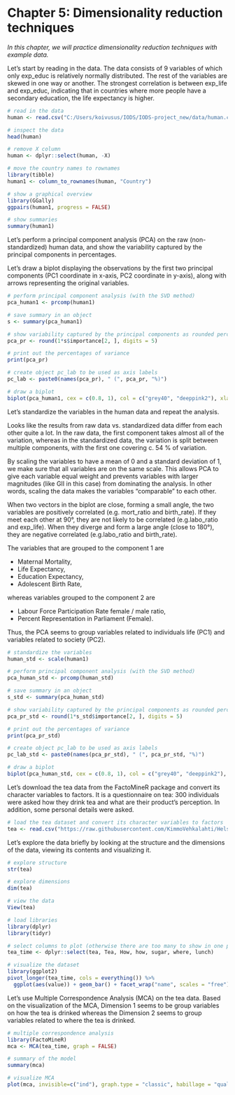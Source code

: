 # Chapter 5: Dimensionality reduction techniques

*In this chapter, we will practice dimensionality reduction techniques with example data.*

Let's start by reading in the data. The data consists of 9 variables of which only exp_educ is relatively normally distributed. The rest of the variables are skewed in one way or another. The strongest correlation is between exp_life and exp_educ, indicating that in countries where more people have a secondary education, the life expectancy is higher.

```r
# read in the data 
human <- read.csv("C:/Users/koivusus/IODS/IODS-project_new/data/human.csv")

# inspect the data 
head(human)

# remove X column 
human <- dplyr::select(human, -X)

# move the country names to rownames 
library(tibble)
human1 <- column_to_rownames(human, "Country")

# show a graphical overview 
library(GGally) 
ggpairs(human1, progress = FALSE)

# show summaries 
summary(human1)
```

Let's perform a principal component analysis (PCA) on the raw (non-standardized) human data, and show the variability captured by the principal components in percentages. 

Let's draw a biplot displaying the observations by the first two principal components (PC1 coordinate in x-axis, PC2 coordinate in y-axis), along with arrows representing the original variables.

```r
# perform principal component analysis (with the SVD method)
pca_human1 <- prcomp(human1)

# save summary in an object 
s <- summary(pca_human1)

# show variability captured by the principal components as rounded percentanges of variance captured by each PC
pca_pr <- round(1*s$importance[2, ], digits = 5)

# print out the percentages of variance
print(pca_pr)

# create object pc_lab to be used as axis labels
pc_lab <- paste0(names(pca_pr), " (", pca_pr, "%)")

# draw a biplot
biplot(pca_human1, cex = c(0.8, 1), col = c("grey40", "deeppink2"), xlab = pc_lab[1], ylab = pc_lab[2])
```

Let's standardize the variables in the human data and repeat the analysis. 

Looks like the results from raw data vs. standardized data differ from each other quite a lot. In the raw data, the first component takes almost all of the variation, whereas in the standardized data, the variation is split between multiple components, with the first one covering c. 54 % of variation. 

By scaling the variables to have a mean of 0 and a standard deviation of 1, we make sure that all variables are on the same scale. This allows PCA to give each variable equal weight and prevents variables with larger magnitudes (like GII in this case) from dominating the analysis. In other words, scaling the data makes the  variables "comparable" to each other. 

When two vectors in the biplot are close, forming a small angle, the two variables are positively correlated (e.g. mort_ratio and birth_rate). If they meet each other at 90°, they are not likely to be correlated (e.g.labo_ratio and exp_life). When they diverge and form a large angle (close to 180°), they are negative correlated (e.g.labo_ratio and birth_rate). 

The variables that are grouped to the component 1 are 

- Maternal Mortality, 
- Life Expectancy, 
- Education Expectancy, 
- Adolescent Birth Rate, 

whereas variables grouped to the component 2 are 

- Labour Force Participation Rate female / male ratio, 
- Percent Representation in Parliament (Female). 

Thus, the PCA seems to group variables related to individuals life (PC1) and variables related to society (PC2).


```r
# standardize the variables
human_std <- scale(human1)

# perform principal component analysis (with the SVD method)
pca_human_std <- prcomp(human_std)

# save summary in an object 
s_std <- summary(pca_human_std)

# show variability captured by the principal components as rounded percentanges of variance captured by each PC
pca_pr_std <- round(1*s_std$importance[2, ], digits = 5)

# print out the percentages of variance
print(pca_pr_std)

# create object pc_lab to be used as axis labels
pc_lab_std <- paste0(names(pca_pr_std), " (", pca_pr_std, "%)")

# draw a biplot
biplot(pca_human_std, cex = c(0.8, 1), col = c("grey40", "deeppink2"), xlab = pc_lab_std[1], ylab = pc_lab_std[2])

```

Let's download the tea data from the FactoMineR package and convert its character variables to factors. It is a questionnaire on tea: 300 individuals were asked how they drink tea and what are their product's perception. In addition, some personal details were asked.

```r
# load the tea dataset and convert its character variables to factors 
tea <- read.csv("https://raw.githubusercontent.com/KimmoVehkalahti/Helsinki-Open-Data-Science/master/datasets/tea.csv", stringsAsFactors = TRUE)

```

Let's explore the data briefly by looking at the structure and the dimensions of the data, viewing its contents and visualizing it. 

```r
# explore structure 
str(tea)

# explore dimensions
dim(tea)

# view the data
View(tea)

# load libraries 
library(dplyr)
library(tidyr)

# select columns to plot (otherwise there are too many to show in one plot)
tea_time <- dplyr::select(tea, Tea, How, how, sugar, where, lunch)

# visualize the dataset
library(ggplot2)
pivot_longer(tea_time, cols = everything()) %>% 
  ggplot(aes(value)) + geom_bar() + facet_wrap("name", scales = "free") + theme(axis.text.x = element_text(angle = 45, hjust = 1, size = 8))
```

Let's use Multiple Correspondence Analysis (MCA) on the tea data. Based on the visualization of the MCA, Dimension 1 seems to be group variables on how the tea is drinked whereas the Dimension 2 seems to group variables related to where the tea is drinked. 


```r
# multiple correspondence analysis
library(FactoMineR)
mca <- MCA(tea_time, graph = FALSE)

# summary of the model
summary(mca)

# visualize MCA
plot(mca, invisible=c("ind"), graph.type = "classic", habillage = "quali")
```
